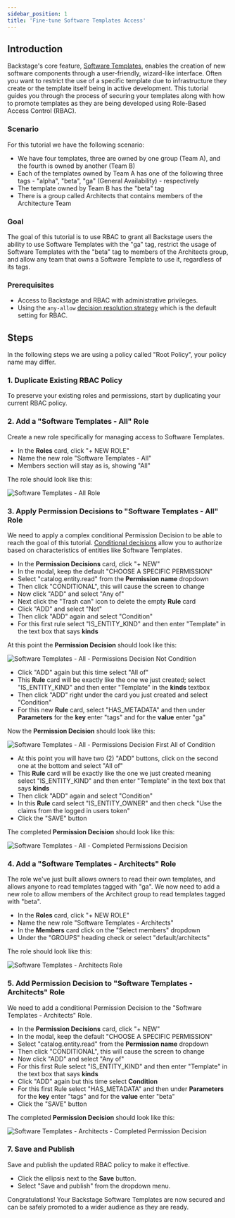 ```yaml
---
sidebar_position: 1
title: 'Fine-tune Software Templates Access'
---
```


## Introduction

Backstage's core feature, [Software Templates](https://backstage.io/docs/features/software-templates/), enables the creation of new software components through a user-friendly, wizard-like interface. Often you want to restrict the use of a specific template due to infrastructure they create or the template itself being in active development. This tutorial guides you through the process of securing your templates along with how to promote templates as they are being developed using Role-Based Access Control (RBAC).

### Scenario

For this tutorial we have the following scenario:

- We have four templates, three are owned by one group (Team A), and the fourth is owned by another (Team B)
- Each of the templates owned by Team A has one of the following three tags - "alpha", "beta", "ga" (General Availability) - respectively
- The template owned by Team B has the "beta" tag
- There is a group called Architects that contains members of the Architecture Team

### Goal

The goal of this tutorial is to use RBAC to grant all Backstage users the ability to use Software Templates with the "ga" tag, restrict the usage of Software Templates with the "beta" tag to members of the Architects group, and allow any team that owns a Software Template to use it, regardless of its tags.

### Prerequisites

- Access to Backstage and RBAC with administrative privileges.
- Using the `any-allow` [decision resolution strategy](/spotify-for-backstage-docs/rbac/core-concepts#decision-resolution-strategy) which is the default setting for RBAC.

## Steps

In the following steps we are using a policy called "Root Policy", your policy name may differ.

### 1. Duplicate Existing RBAC Policy

To preserve your existing roles and permissions, start by duplicating your current RBAC policy.

### 2. Add a "Software Templates - All" Role

Create a new role specifically for managing access to Software Templates.

- In the **Roles** card, click "+ NEW ROLE"
- Name the new role "Software Templates - All"
- Members section will stay as is, showing "All"

The role should look like this:

![Software Templates - All Role](images/software-templates-all-role.png)

### 3. Apply Permission Decisions to "Software Templates - All" Role

We need to apply a complex conditional Permission Decision to be able to reach the goal of this tutorial. [Conditional decisions](https://backstage.io/docs/permissions/concepts#conditional-decisions) allow you to authorize based on characteristics of entities like Software Templates.

- In the **Permission Decisions** card, click "+ NEW"
- In the modal, keep the default "CHOOSE A SPECIFIC PERMISSION"
- Select "catalog.entity.read" from the **Permission name** dropdown
- Then click "CONDITIONAL", this will cause the screen to change
- Now click "ADD" and select "Any of"
- Next click the "Trash can" icon to delete the empty **Rule** card
- Click "ADD" and select "Not"
- Then click "ADD" again and select "Condition"
- For this first rule select "IS_ENTITY_KIND" and then enter "Template" in the text box that says **kinds**

At this point the **Permission Decision** should look like this:

![Software Templates - All - Permissions Decision Not Condition](images/software-templates-all-permission-decision-1.png)

- Click "ADD" again but this time select "All of"
- This **Rule** card will be exactly like the one we just created; select "IS_ENTITY_KIND" and then enter "Template" in the **kinds** textbox
- Then click "ADD" right under the card you just created and select "Condition"
- For this new **Rule** card, select "HAS_METADATA" and then under **Parameters** for the **key** enter "tags" and for the **value** enter "ga"

Now the **Permission Decision** should look like this:

![Software Templates - All - Permissions Decision First All of Condition](images/software-templates-all-permission-decision-2.png)

- At this point you will have two (2) "ADD" buttons, click on the second one at the bottom and select "All of"
- This **Rule** card will be exactly like the one we just created meaning select "IS_ENTITY_KIND" and then enter "Template" in the text box that says **kinds**
- Then click "ADD" again and select "Condition"
- In this **Rule** card select "IS_ENTITY_OWNER" and then check "Use the claims from the logged in users token"
- Click the "SAVE" button

The completed **Permission Decision** should look like this:

![Software Templates - All - Completed Permissions Decision](images/software-templates-all-permission-decision-3.png)

### 4. Add a "Software Templates - Architects" Role

The role we've just built allows owners to read their own templates, and allows anyone to read templates tagged with "ga". We now need to add a new role to allow members of the Architect group to read templates tagged with "beta".

- In the **Roles** card, click "+ NEW ROLE"
- Name the new role "Software Templates - Architects"
- In the **Members** card click on the "Select members" dropdown
- Under the "GROUPS" heading check or select "default/architects"

The role should look like this:

![Software Templates - Architects Role](images/software-templates-architects-role.png)

### 5. Add Permission Decision to "Software Templates - Architects" Role

We need to add a conditional Permission Decision to the "Software Templates - Architects" Role.

- In the **Permission Decisions** card, click "+ NEW"
- In the modal, keep the default "CHOOSE A SPECIFIC PERMISSION"
- Select "catalog.entity.read" from the **Permission name** dropdown
- Then click "CONDITIONAL", this will cause the screen to change
- Now click "ADD" and select "Any of"
- For this first Rule select "IS_ENTITY_KIND" and then enter "Template" in the text box that says **kinds**
- Click "ADD" again but this time select **Condition**
- For this first Rule select "HAS_METADATA" and then under **Parameters** for the **key** enter "tags" and for the **value** enter "beta"
- Click the "SAVE" button

The completed **Permission Decision** should look like this:

![Software Templates - Architects - Completed Permission Decision](images/software-templates-architects-permission-decision.png)

### 7. Save and Publish

Save and publish the updated RBAC policy to make it effective.

- Click the ellipsis next to the **Save** button.
- Select "Save and publish" from the dropdown menu.

Congratulations! Your Backstage Software Templates are now secured and can be safely promoted to a wider audience as they are ready.